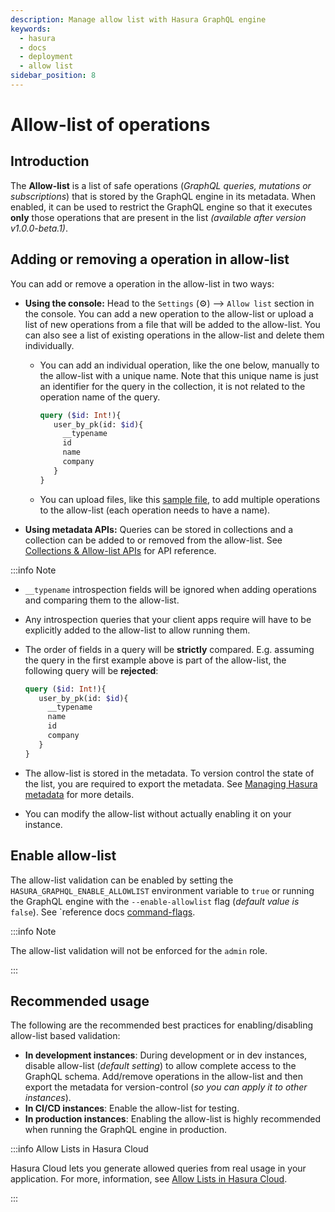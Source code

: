 ```yaml
---
description: Manage allow list with Hasura GraphQL engine
keywords:
  - hasura
  - docs
  - deployment
  - allow list
sidebar_position: 8
---
```


# Allow-list of operations

## Introduction

The **Allow-list** is a list of safe operations (*GraphQL queries,
mutations or subscriptions*) that is stored by the GraphQL engine in its
metadata. When enabled, it can be used to restrict the GraphQL engine so
that it executes **only** those operations that are present in the list
*(available after version v1.0.0-beta.1)*.

## Adding or removing a operation in allow-list

You can add or remove a operation in the allow-list in two ways:

-   **Using the console:** Head to the `Settings` (⚙) --> `Allow list`
    section in the console. You can add a new operation to the
    allow-list or upload a list of new operations from a file that will
    be added to the allow-list. You can also see a list of existing
    operations in the allow-list and delete them individually.
    -   You can add an individual operation, like the one below,
        manually to the allow-list with a unique name. Note that this
        unique name is just an identifier for the query in the
        collection, it is not related to the operation name of the
        query.

        ```graphql
        query ($id: Int!){
           user_by_pk(id: $id){
             __typename
             id
             name
             company
           }
        }
        ```

    -   You can upload files, like this [sample file](https://gist.github.com/dsandip/8b1b4aa87708289d4c9f8fd9621eb025),
        to add multiple operations to the allow-list (each operation
        needs to have a name).
-   **Using metadata APIs:** Queries can be stored in collections and a
    collection can be added to or removed from the allow-list. See
    [Collections & Allow-list APIs](/graphql/core/api-reference/metadata-api/query-collections.mdx) for
    API reference.

:::info Note

-   `__typename` introspection fields will be ignored when adding
    operations and comparing them to the allow-list.

-   Any introspection queries that your client apps require will have to
    be explicitly added to the allow-list to allow running them.

-   The order of fields in a query will be **strictly** compared. E.g.
    assuming the query in the first example above is part of the
    allow-list, the following query will be **rejected**:

    ```graphql
    query ($id: Int!){
       user_by_pk(id: $id){
         __typename
         name
         id
         company
       }
    }
    ```

-   The allow-list is stored in the metadata. To version control the
    state of the list, you are required to export the metadata. See
    [Managing Hasura metadata](/graphql/core/migrations/manage-metadata.mdx/) for more
    details.

-   You can modify the allow-list without actually enabling it on your
    instance.

## Enable allow-list

The allow-list validation can be enabled by setting the
`HASURA_GRAPHQL_ENABLE_ALLOWLIST` environment variable to `true` or
running the GraphQL engine with the `--enable-allowlist` flag (*default
value is* `false`). See `reference docs [command-flags](/graphql/core/deployment/graphql-engine-flags/reference.mdx#command-flags).

:::info Note

The allow-list validation will not be enforced for the `admin` role.

:::

## Recommended usage

The following are the recommended best practices for enabling/disabling
allow-list based validation:

-   **In development instances**: During development or in dev
    instances, disable allow-list (*default setting*) to allow complete
    access to the GraphQL schema. Add/remove operations in the
    allow-list and then export the metadata for version-control (*so you
    can apply it to other instances*).
-   **In CI/CD instances**: Enable the allow-list for testing.
-   **In production instances**: Enabling the allow-list is highly
    recommended when running the GraphQL engine in production.

:::info Allow Lists in Hasura Cloud

Hasura Cloud lets you generate allowed queries from real usage in your
application. For more, information, see
[Allow Lists in Hasura Cloud](/graphql/cloud/security/allow-lists.mdx/).

:::